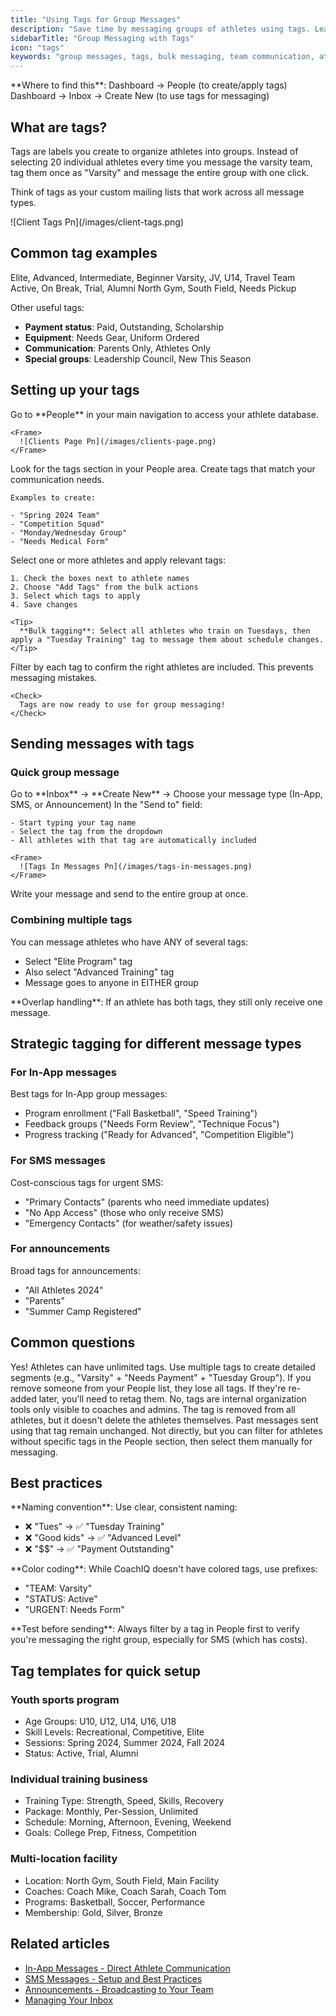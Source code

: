 ```yaml
---
title: "Using Tags for Group Messages"
description: "Save time by messaging groups of athletes using tags. Learn how to create, apply, and use tags for efficient team communication in CoachIQ."
sidebarTitle: "Group Messaging with Tags"
icon: "tags"
keywords: "group messages, tags, bulk messaging, team communication, athlete groups, CoachIQ tags"
---
```


<Info>
  **Where to find this**: Dashboard → People (to create/apply tags) Dashboard → Inbox → Create New (to use tags for messaging)
</Info>

## What are tags?

Tags are labels you create to organize athletes into groups. Instead of selecting 20 individual athletes every time you message the varsity team, tag them once as "Varsity" and message the entire group with one click.

Think of tags as your custom mailing lists that work across all message types.

<Frame>
  ![Client Tags Pn](/images/client-tags.png)
</Frame>

## Common tag examples

<CardGroup cols={2}>
  <Card title="By skill level" icon="trophy">
    Elite, Advanced, Intermediate, Beginner
  </Card>
  <Card title="By team/program" icon="users">
    Varsity, JV, U14, Travel Team
  </Card>
  <Card title="By status" icon="circle-check">
    Active, On Break, Trial, Alumni
  </Card>
  <Card title="By logistics" icon="map">
    North Gym, South Field, Needs Pickup
  </Card>
</CardGroup>

Other useful tags:

- **Payment status**: Paid, Outstanding, Scholarship
- **Equipment**: Needs Gear, Uniform Ordered
- **Communication**: Parents Only, Athletes Only
- **Special groups**: Leadership Council, New This Season

## Setting up your tags

<Steps>
  <Step title="Navigate to People">
    Go to **People** in your main navigation to access your athlete database.

    <Frame>
      ![Clients Page Pn](/images/clients-page.png)
    </Frame>
  </Step>
  <Step title="Create new tags">
    Look for the tags section in your People area. Create tags that match your communication needs.

    Examples to create:

    - "Spring 2024 Team"
    - "Competition Squad"
    - "Monday/Wednesday Group"
    - "Needs Medical Form"
  </Step>
  <Step title="Apply tags to athletes">
    Select one or more athletes and apply relevant tags:

    1. Check the boxes next to athlete names
    2. Choose "Add Tags" from the bulk actions
    3. Select which tags to apply
    4. Save changes

    <Tip>
      **Bulk tagging**: Select all athletes who train on Tuesdays, then apply a "Tuesday Training" tag to message them about schedule changes.
    </Tip>
  </Step>
  <Step title="Verify tag assignments">
    Filter by each tag to confirm the right athletes are included. This prevents messaging mistakes.

    <Check>
      Tags are now ready to use for group messaging!
    </Check>
  </Step>
</Steps>

## Sending messages with tags

### Quick group message

<Steps>
  <Step title="Create new message">
    Go to **Inbox** → **Create New** → Choose your message type (In-App, SMS, or Announcement)
  </Step>
  <Step title="Select recipients by tag">
    In the "Send to" field:

    - Start typing your tag name
    - Select the tag from the dropdown
    - All athletes with that tag are automatically included

    <Frame>
      ![Tags In Messages Pn](/images/tags-in-messages.png)
    </Frame>
  </Step>
  <Step title="Compose and send">
    Write your message and send to the entire group at once.
  </Step>
</Steps>

### Combining multiple tags

You can message athletes who have ANY of several tags:

- Select "Elite Program" tag
- Also select "Advanced Training" tag
- Message goes to anyone in EITHER group

<Note>
  **Overlap handling**: If an athlete has both tags, they still only receive one message.
</Note>

## Strategic tagging for different message types

### For In-App messages

Best tags for In-App group messages:

- Program enrollment ("Fall Basketball", "Speed Training")
- Feedback groups ("Needs Form Review", "Technique Focus")
- Progress tracking ("Ready for Advanced", "Competition Eligible")

### For SMS messages

Cost-conscious tags for urgent SMS:

- "Primary Contacts" (parents who need immediate updates)
- "No App Access" (those who only receive SMS)
- "Emergency Contacts" (for weather/safety issues)

### For announcements

Broad tags for announcements:

- "All Athletes 2024"
- "Parents"
- "Summer Camp Registered"

## Common questions

<AccordionGroup>
  <Accordion title="Can an athlete have multiple tags?">
    Yes! Athletes can have unlimited tags. Use multiple tags to create detailed segments (e.g., "Varsity" + "Needs Payment" + "Tuesday Group").
  </Accordion>
  <Accordion title="Do removed athletes keep their tags?">
    If you remove someone from your People list, they lose all tags. If they're re-added later, you'll need to retag them.
  </Accordion>
  <Accordion title="Can athletes see their tags?">
    No, tags are internal organization tools only visible to coaches and admins.
  </Accordion>
  <Accordion title="What happens if I delete a tag?">
    The tag is removed from all athletes, but it doesn't delete the athletes themselves. Past messages sent using that tag remain unchanged.
  </Accordion>
  <Accordion title="Can I message athletes who DON'T have a tag?">
    Not directly, but you can filter for athletes without specific tags in the People section, then select them manually for messaging.
  </Accordion>
</AccordionGroup>

## Best practices

<Tip>
  **Naming convention**: Use clear, consistent naming:

  - ❌ "Tues" → ✅ "Tuesday Training"
  - ❌ "Good kids" → ✅ "Advanced Level"
  - ❌ "\$\$" → ✅ "Payment Outstanding"
</Tip>

<Tip>
  **Color coding**: While CoachIQ doesn't have colored tags, use prefixes:

  - "TEAM: Varsity"
  - "STATUS: Active"
  - "URGENT: Needs Form"
</Tip>

<Tip>
  **Test before sending**: Always filter by a tag in People first to verify you're messaging the right group, especially for SMS (which has costs).
</Tip>

## Tag templates for quick setup

### Youth sports program

- Age Groups: U10, U12, U14, U16, U18
- Skill Levels: Recreational, Competitive, Elite
- Sessions: Spring 2024, Summer 2024, Fall 2024
- Status: Active, Trial, Alumni

### Individual training business

- Training Type: Strength, Speed, Skills, Recovery
- Package: Monthly, Per-Session, Unlimited
- Schedule: Morning, Afternoon, Evening, Weekend
- Goals: College Prep, Fitness, Competition

### Multi-location facility

- Location: North Gym, South Field, Main Facility
- Coaches: Coach Mike, Coach Sarah, Coach Tom
- Programs: Basketball, Soccer, Performance
- Membership: Gold, Silver, Bronze

## Related articles

- [In-App Messages - Direct Athlete Communication](/inbox/in-app-messages)
- [SMS Messages - Setup and Best Practices](/inbox/sms-messages)
- [Announcements - Broadcasting to Your Team](/inbox/announcements)
- [Managing Your Inbox](/inbox/inbox-overview)